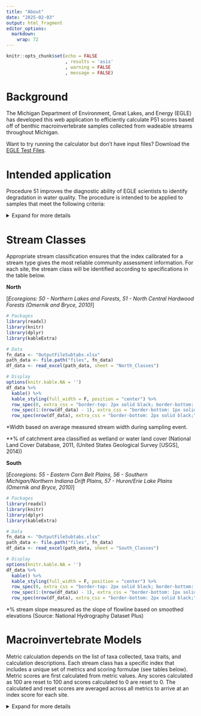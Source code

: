 ```yaml
---
title: "About"
date: "2025-02-03"
output: html_fragment
editor_options: 
  markdown: 
    wrap: 72
---
```


```r
knitr::opts_chunk$set(echo = FALSE
                      , results = 'asis'
                      , warning = FALSE
                      , message = FALSE)
```

# Background

The Michigan Department of Environment, Great Lakes, and Energy (EGLE) has developed this web application to efficiently calculate P51 scores based off of benthic macroinvertebrate samples collected from wadeable streams throughout Michigan.

Want to try running the calculator but don't have input files? Download
the
<a href="https://github.com/Blocktt/ShinyAppDocuments/tree/main/EGLEtools/Example_Files/" target="_blank">EGLE
Test Files</a>.

# Intended application
Procedure 51 improves the diagnostic ability of EGLE scientists to
identify degradation in water quality. The procedure is intended to be
applied to samples that meet the following criteria:

<details class="details-section">
  <summary class="custom-summary">Expand for more details</summary>

-   **Geographic area**: Wadeable streams in Michigan.

-   **Collection gear and method**: Triangular dip net with 1mm mesh or
    hand pick.

-   **Collection habitat**: All available habitats (both high and
    low-velocity areas) with consideration given to proportional
    occurrence.

-   **Index period**: June - September.

-   **Sampling effort**: Approximately 15-30 minutes of sampling time by
    two trained biologists.

-   **Taxonomic resolution**: Macroinvertebrates identified to family or
    higher.

-   **Subsampling**: A composite sample is subsampled in the field to
    obtain 300 +/- 60 organisms for identification and enumeration.

</details>

# Stream Classes

Appropriate stream classification ensures that the index calibrated for
a stream type gives the most reliable community assessment information.
For each site, the stream class will be identified according to
specifications in the table below.

**North**

[*Ecoregions: 50 - Northern Lakes and Forests, 51 - North Central
Hardwood Forests (Omernik and Bryce, 2010)*]

```r
# Packages
library(readxl)
library(knitr)
library(dplyr)
library(kableExtra)

# Data
fn_data <- "OutputFileSubtabs.xlsx"
path_data <- file.path("files", fn_data)
df_data <- read_excel(path_data, sheet = "North_Classes")

# Display
options(knitr.kable.NA = '')
df_data %>%
  kable() %>%
  kable_styling(full_width = F, position = "center") %>%
  row_spec(0, extra_css = "border-top: 2px solid black; border-bottom: 1px solid black;") %>%
  row_spec(1:(nrow(df_data) - 1), extra_css = "border-bottom: 1px solid black;") %>%
  row_spec(nrow(df_data), extra_css = "border-bottom: 2px solid black;")
```

*Width based on average measured stream width during sampling event.

**% of catchment area classified as wetland or water land cover
(National Land Cover Database, 2011, (United States Geological Survey
[USGS], 2014))

**South**

[*Ecoregions: 55 - Eastern Corn Belt Plains, 56 - Southern
Michigan/Northern Indiana Drift Plains, 57 - Huron/Erie Lake Plains
(Omernik and Bryce, 2010)*]

```r
# Packages
library(readxl)
library(knitr)
library(dplyr)
library(kableExtra)

# Data
fn_data <- "OutputFileSubtabs.xlsx"
path_data <- file.path("files", fn_data)
df_data <- read_excel(path_data, sheet = "South_Classes")

# Display
options(knitr.kable.NA = '')
df_data %>%
  kable() %>%
  kable_styling(full_width = F, position = "center") %>%
  row_spec(0, extra_css = "border-top: 2px solid black; border-bottom: 1px solid black;") %>%
  row_spec(1:(nrow(df_data) - 1), extra_css = "border-bottom: 1px solid black;") %>%
  row_spec(nrow(df_data), extra_css = "border-bottom: 2px solid black;")
```

\*% stream slope measured as the slope of flowline based on smoothed
elevations (Source: National Hydrography Dataset Plus)

# Macroinvertebrate Models

Metric calculation depends on the list of taxa collected, taxa traits,
and calculation descriptions. Each stream class has a specific index
that includes a unique set of metrics and scoring formulae (see tables
below). Metric scores are first calculated from metric values. Any
scores calculated as 100 are reset to 100 and scores calculated to 0 are
reset to 0. The calculated and reset scores are averaged across all
metrics to arrive at an index score for each site.

<details class="details-section">

<summary class="custom-summary"> Expand for more details </summary>

## Very Narrow Stream Class

<details class="details-section">

<summary class="custom-summary"> Expand for more details </summary>

```r
# Packages
library(readxl)
library(knitr)
library(dplyr)
library(kableExtra)

# Data
fn_data <- "OutputFileSubtabs.xlsx"
path_data <- file.path("files", fn_data)
df_data <- read_excel(path_data, sheet = "FileBuild_About")
df_data_trim <- df_data %>% 
  filter(`Stream Class` == "VeryNarrow") %>% 
  select(-c(`Stream Class`))

# Display
options(knitr.kable.NA = '')
df_data_trim %>%
  kable() %>%
  kable_styling(full_width = F, position = "center") %>%
  row_spec(0, extra_css = "border-top: 2px solid black; border-bottom: 1px solid black;") %>%
  row_spec(1:(nrow(df_data_trim) - 1), extra_css = "border-bottom: 1px solid black;") %>%
  row_spec(nrow(df_data_trim), extra_css = "border-bottom: 2px solid black;")
```

</details>

## Narrow Stream Class

<details class="details-section">

<summary class="custom-summary"> Expand for more details </summary>

```r
# Packages
library(readxl)
library(knitr)
library(dplyr)
library(kableExtra)

# Data
fn_data <- "OutputFileSubtabs.xlsx"
path_data <- file.path("files", fn_data)
df_data <- read_excel(path_data, sheet = "FileBuild_About")
df_data_trim <- df_data %>% 
  filter(`Stream Class` == "Narrow") %>% 
  select(-c(`Stream Class`))

# Display
options(knitr.kable.NA = '')
df_data_trim %>%
  kable() %>%
  kable_styling(full_width = F, position = "center") %>%
  row_spec(0, extra_css = "border-top: 2px solid black; border-bottom: 1px solid black;") %>%
  row_spec(1:(nrow(df_data_trim) - 1), extra_css = "border-bottom: 1px solid black;") %>%
  row_spec(nrow(df_data_trim), extra_css = "border-bottom: 2px solid black;")
```

</details>

## Mid-Size Dry Stream Class

<details class="details-section">

<summary class="custom-summary"> Expand for more details </summary>

```r
# Packages
library(readxl)
library(knitr)
library(dplyr)
library(kableExtra)

# Data
fn_data <- "OutputFileSubtabs.xlsx"
path_data <- file.path("files", fn_data)
df_data <- read_excel(path_data, sheet = "FileBuild_About")
df_data_trim <- df_data %>% 
  filter(`Stream Class` == "MidSizeDry") %>% 
  select(-c(`Stream Class`))

# Display
options(knitr.kable.NA = '')
df_data_trim %>%
  kable() %>%
  kable_styling(full_width = F, position = "center") %>%
  row_spec(0, extra_css = "border-top: 2px solid black; border-bottom: 1px solid black;") %>%
  row_spec(1:(nrow(df_data_trim) - 1), extra_css = "border-bottom: 1px solid black;") %>%
  row_spec(nrow(df_data_trim), extra_css = "border-bottom: 2px solid black;")
```

</details>

## Wide or Mid-Size Wet Stream Class

<details class="details-section">

<summary class="custom-summary"> Expand for more details </summary>

```r
# Packages
library(readxl)
library(knitr)
library(dplyr)
library(kableExtra)

# Data
fn_data <- "OutputFileSubtabs.xlsx"
path_data <- file.path("files", fn_data)
df_data <- read_excel(path_data, sheet = "FileBuild_About")
df_data_trim <- df_data %>% 
  filter(`Stream Class` == "WideOrMidSizeWet") %>% 
  select(-c(`Stream Class`))

# Display
options(knitr.kable.NA = '')
df_data_trim %>%
  kable() %>%
  kable_styling(full_width = F, position = "center") %>%
  row_spec(0, extra_css = "border-top: 2px solid black; border-bottom: 1px solid black;") %>%
  row_spec(1:(nrow(df_data_trim) - 1), extra_css = "border-bottom: 1px solid black;") %>%
  row_spec(nrow(df_data_trim), extra_css = "border-bottom: 2px solid black;")
```

</details>

## West Flat Stream Class

<details class="details-section">

<summary class="custom-summary"> Expand for more details </summary>

```r
# Packages
library(readxl)
library(knitr)
library(dplyr)
library(kableExtra)

# Data
fn_data <- "OutputFileSubtabs.xlsx"
path_data <- file.path("files", fn_data)
df_data <- read_excel(path_data, sheet = "FileBuild_About")
df_data_trim <- df_data %>% 
  filter(`Stream Class` == "WestFlat") %>% 
  select(-c(`Stream Class`))

# Display
options(knitr.kable.NA = '')
df_data_trim %>%
  kable() %>%
  kable_styling(full_width = F, position = "center") %>%
  row_spec(0, extra_css = "border-top: 2px solid black; border-bottom: 1px solid black;") %>%
  row_spec(1:(nrow(df_data_trim) - 1), extra_css = "border-bottom: 1px solid black;") %>%
  row_spec(nrow(df_data_trim), extra_css = "border-bottom: 2px solid black;")
```

</details>

## West Steep Stream Class

<details class="details-section">

<summary class="custom-summary"> Expand for more details </summary>

```r
# Packages
library(readxl)
library(knitr)
library(dplyr)
library(kableExtra)

# Data
fn_data <- "OutputFileSubtabs.xlsx"
path_data <- file.path("files", fn_data)
df_data <- read_excel(path_data, sheet = "FileBuild_About")
df_data_trim <- df_data %>% 
  filter(`Stream Class` == "WestSteep") %>% 
  select(-c(`Stream Class`))

# Display
options(knitr.kable.NA = '')
df_data_trim %>%
  kable() %>%
  kable_styling(full_width = F, position = "center") %>%
  row_spec(0, extra_css = "border-top: 2px solid black; border-bottom: 1px solid black;") %>%
  row_spec(1:(nrow(df_data_trim) - 1), extra_css = "border-bottom: 1px solid black;") %>%
  row_spec(nrow(df_data_trim), extra_css = "border-bottom: 2px solid black;")
```

</details>

## East Stream Class

<details class="details-section">

<summary class="custom-summary"> Expand for more details </summary>

```r
# Packages
library(readxl)
library(knitr)
library(dplyr)
library(kableExtra)

# Data
fn_data <- "OutputFileSubtabs.xlsx"
path_data <- file.path("files", fn_data)
df_data <- read_excel(path_data, sheet = "FileBuild_About")
df_data_trim <- df_data %>% 
  filter(`Stream Class` == "East") %>% 
  select(-c(`Stream Class`))

# Display
options(knitr.kable.NA = '')
df_data_trim %>%
  kable() %>%
  kable_styling(full_width = F, position = "center") %>%
  row_spec(0, extra_css = "border-top: 2px solid black; border-bottom: 1px solid black;") %>%
  row_spec(1:(nrow(df_data_trim) - 1), extra_css = "border-bottom: 1px solid black;") %>%
  row_spec(nrow(df_data_trim), extra_css = "border-bottom: 2px solid black;")
```

</details>

# Interpretation

Procedure 51 uses a least-impacted reference site approach to set
macroinvertebrate community expectations for each stream class. If a P51
score for a community deviates from what is expected based on the
distribution of scores at least-impacted reference sites, that community
is considered to be “Not Meeting Expectations”. “Not Meeting
Expectations” is an indicator that water quality, stream habitat, or
other conditions are impacting the community. If a P51 score for a
community is within the distribution of scores that are expected based
on least-impacted reference sites, that community is considered to be
“Meeting Expectations”. For more details on how thresholds between
“Meeting Expectations” and “Not Meeting Expectations” were chosen, as
well as assumptions that went into the process see
<a href="https://www.michigan.gov/egle/-/media/Project/Websites/egle/Documents/Programs/WRD/GLWARM/Procedure-51-Scoring.pdf?" target="_blank">P51
Macroinvertebrate Scoring and Interpretation</a>. 

```r
# Packages
library(readxl)
library(knitr)
library(kableExtra)

# Data
fn_data <- "OutputFileSubtabs.xlsx"
path_data <- file.path("files", fn_data)
df_data <- read_excel(path_data, sheet = "FileBuild_About2")

# Display
options(knitr.kable.NA = '')
df_data %>%
  kable() %>%
  kable_styling(full_width = F, position = "center") %>%
  row_spec(0, extra_css = "border-top: 2px solid black; border-bottom: 1px solid black;") %>%
  row_spec(1:(nrow(df_data) - 1), extra_css = "border-bottom: 1px solid black;") %>%
  row_spec(nrow(df_data), extra_css = "border-bottom: 2px solid black;")
```

# Funding and acknowledgments

Section 106 funding allocated to EGLE by the USEPA funded the
development of this app.


<script>
  document.querySelectorAll(".details-section").forEach(function(details) {
    details.addEventListener("toggle", function() {
      var summaryText = this.querySelector("summary");
      if (this.open) {
        summaryText.textContent = "Minimize";
      } else {
        summaryText.textContent = "Expand for more details";
      }
    });
  });
</script>
